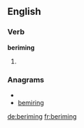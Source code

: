 
==English==

===Verb===
'''beriming'''

# {{present participle of|[[berime]]}}

===Anagrams===
* {{alphagram|begiimnr}}
* [[bemiring#English|bemiring]]

[[de:beriming]]
[[fr:beriming]]